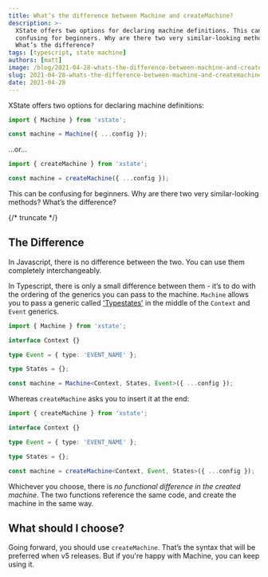 ```yaml
---
title: What’s the difference between Machine and createMachine?
description: >-
  XState offers two options for declaring machine definitions. This can be
  confusing for beginners. Why are there two very similar-looking methods?
  What’s the difference?
tags: [typescript, state machine]
authors: [matt]
image: /blog/2021-04-28-whats-the-difference-between-machine-and-createmachine.png
slug: 2021-04-28-whats-the-difference-between-machine-and-createmachine
date: 2021-04-28
---
```


<head>
  <link
    rel="canonical"
    href="https://dev.to/mpocock1/xstate-what-s-the-difference-between-machine-and-createmachine-15h1"
  />
</head>

XState offers two options for declaring machine definitions:

```ts
import { Machine } from 'xstate';

const machine = Machine({ ...config });
```

…or…

```ts
import { createMachine } from 'xstate';

const machine = createMachine({ ...config });
```

This can be confusing for beginners. Why are there two very similar-looking methods? What’s the difference?

{/* truncate */}

## The Difference

In Javascript, there is no difference between the two. You can use them completely interchangeably.

In Typescript, there is only a small difference between them - it’s to do with the ordering of the generics you can pass to the machine. `Machine` allows you to pass a generic called ['Typestates'](https://xstate.js.org/docs/guides/typescript.html#typestates) in the middle of the `Context` and `Event` generics.

```ts
import { Machine } from 'xstate';

interface Context {}

type Event = { type: 'EVENT_NAME' };

type States = {};

const machine = Machine<Context, States, Event>({ ...config });
```

Whereas `createMachine` asks you to insert it at the end:

```ts
import { createMachine } from 'xstate';

interface Context {}

type Event = { type: 'EVENT_NAME' };

type States = {};

const machine = createMachine<Context, Event, States>({ ...config });
```

Whichever you choose, there is _no functional difference in the created machine_. The two functions reference the same code, and create the machine in the same way.

## What should I choose?

Going forward, you should use `createMachine`. That’s the syntax that will be preferred when v5 releases. But if you're happy with Machine, you can keep using it.
